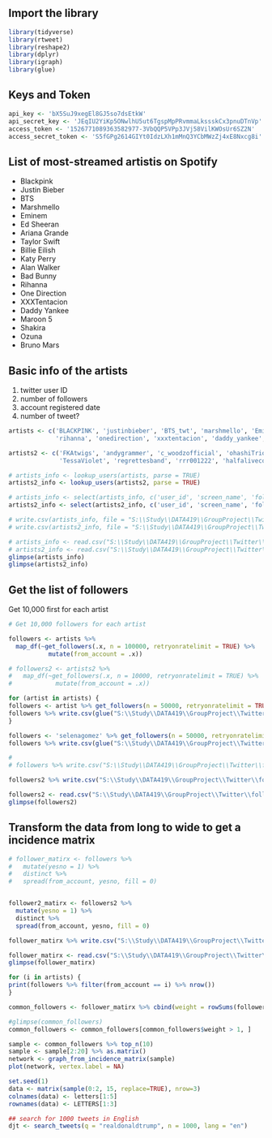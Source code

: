 ## Import the library
```{r}
library(tidyverse)
library(rtweet)
library(reshape2)
library(dplyr)
library(igraph)
library(glue)
```

## Keys and Token
```{r}
api_key <- 'bX5SuJ9xegEl8GJ5so7dsEtkW'
api_secret_key <- 'JEqIU2YiKp5ONwlhU5ut6TgspMpPRvmmaLkssskCx3pnuDTnVp'
access_token <- '1526771089363582977-3VbQQP5VPp3JVj58VilKWOsUr6SZ2N'
access_secret_token <- 'S5fGPg2614GIYt0IdzLXh1mMnQ3YCbMWzZj4xE8Nxcg8i'
```

## List of most-streamed artistis on Spotify
- Blackpink 
- Justin Bieber
- BTS 
- Marshmello
- Eminem
- Ed Sheeran
- Ariana Grande 
- Taylor Swift
- Billie Eilish
- Katy Perry
- Alan Walker
- Bad Bunny
- Rihanna
- One Direction
- XXXTentacion
- Daddy Yankee
- Maroon 5
- Shakira
- Ozuna
- Bruno Mars

## Basic info of the artists

1. twitter user ID
2. number of followers
3. account registered date 
4. number of tweet?

```{r}
artists <- c('BLACKPINK', 'justinbieber', 'BTS_twt', 'marshmello', 'Eminem', 'edsheeran', 'taylorswift13', 'billieeilish', 'katyperry', 'IAmAlanWalker', 'sanbenito',
             'rihanna', 'onedirection', 'xxxtentacion', 'daddy_yankee', 'maroon5', 'shakira', 'ozuna', 'BrunoMars')

artists2 <- c('FKAtwigs', 'andygrammer', 'c_woodzofficial', 'ohashiTrio', 'sadgirlsloan', 'BeachBunnyMusic', 'CAVETOWN', 'clairo', 'oneruel', 'Olivertree',
              'TessaViolet', 'regrettesband', 'rrr001222', 'halfaliveco', 'Sugababes', 'BANNERSMUSIC', 'alliex', 'beforeyouexit', 'Ruellemusic', 'morguemami')

```

```{r}
# artists_info <- lookup_users(artists, parse = TRUE)
artists2_info <- lookup_users(artists2, parse = TRUE)
```

```{r}
# artists_info <- select(artists_info, c('user_id', 'screen_name', 'followers_count', 'friends_count', 'account_created_at'))
artists2_info <- select(artists2_info, c('user_id', 'screen_name', 'followers_count', 'friends_count', 'account_created_at'))
```

```{r}
# write.csv(artists_info, file = "S:\\Study\\DATA419\\GroupProject\\Twitter\\artists_info.csv")
# write.csv(artists2_info, file = "S:\\Study\\DATA419\\GroupProject\\Twitter\\artists2_info.csv")
```

```{r}
# artists_info <- read.csv("S:\\Study\\DATA419\\GroupProject\\Twitter\\artists_info.csv")
# artists2_info <- read.csv("S:\\Study\\DATA419\\GroupProject\\Twitter\\artists2_info.csv")
glimpse(artists_info)
glimpse(artists2_info)
```

## Get the list of followers 
Get 10,000 first for each artist

```{r}
# Get 10,000 followers for each artist

followers <- artists %>%
  map_df(~get_followers(.x, n = 100000, retryonratelimit = TRUE) %>% 
           mutate(from_account = .x))

# followers2 <- artists2 %>%
#   map_df(~get_followers(.x, n = 10000, retryonratelimit = TRUE) %>% 
#            mutate(from_account = .x))
```

```{r}
for (artist in artists) {
followers <- artist %>% get_followers(n = 50000, retryonratelimit = TRUE)
followers %>% write.csv(glue("S:\\Study\\DATA419\\GroupProject\\Twitter\\{artist}_followers.csv"))
}
```

```{r}
followers <- 'selenagomez' %>% get_followers(n = 50000, retryonratelimit = TRUE)
followers %>% write.csv(glue("S:\\Study\\DATA419\\GroupProject\\Twitter\\selenagomez_followers.csv"))

```
```{r}


# 
# followers %>% write.csv("S:\\Study\\DATA419\\GroupProject\\Twitter\\followers.csv")

followers2 %>% write.csv("S:\\Study\\DATA419\\GroupProject\\Twitter\\followers2_more.csv")
```
 
```{r}
followers2 <- read.csv("S:\\Study\\DATA419\\GroupProject\\Twitter\\followers2.csv")
glimpse(followers2)
```

## Transform the data from long to wide to get a incidence matrix
```{r}
# follower_matirx <- followers %>%
#   mutate(yesno = 1) %>%
#   distinct %>%
#   spread(from_account, yesno, fill = 0)


follower2_matirx <- followers2 %>%
  mutate(yesno = 1) %>%
  distinct %>%
  spread(from_account, yesno, fill = 0)
```

```{r}
follower_matirx %>% write.csv("S:\\Study\\DATA419\\GroupProject\\Twitter\\follower_matirx.csv")
```

```{r}
follower_matirx <- read.csv("S:\\Study\\DATA419\\GroupProject\\Twitter\\follower_matirx.csv")
glimpse(follower_matirx)
```

```{r}
for (i in artists) {
print(followers %>% filter(from_account == i) %>% nrow())
}
```


```{r}
common_followers <- follower_matirx %>% cbind(weight = rowSums(follower_matirx[2:20]))
```

```{r}
#glimpse(common_followers)
common_followers <- common_followers[common_followers$weight > 1, ]
```

```{r}
sample <- common_followers %>% top_n(10) 
sample <- sample[2:20] %>% as.matrix()
network <- graph_from_incidence_matrix(sample)
plot(network, vertex.label = NA)
```
```{r}
set.seed(1)
data <- matrix(sample(0:2, 15, replace=TRUE), nrow=3)
colnames(data) <- letters[1:5]
rownames(data) <- LETTERS[1:3]
```

```{r}
## search for 1000 tweets in English
djt <- search_tweets(q = "realdonaldtrump", n = 1000, lang = "en")
```
